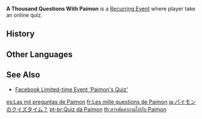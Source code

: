 {{Terminology Infobox
|type  = Recurring Events
}}
'''A Thousand Questions With Paimon''' is a [[Recurring Event]] where player take an online quiz.

==History==
{{Event History Table}}

==Other Languages==
{{Other Languages
|en      = A Thousand Questions With Paimon
|zhs     = 派蒙的十万个为什么？
|zhs_rm  = Pàiméng de Shíwàn Gè Wèishéme?
|zht     = 派蒙的十萬的為什麼？
|zht_rm  = Pàiméng de Shíwàn Gè Wèishéme?
|ja      = パイモンのクイズタイム？
|ja_rm   = Paimon no Kuizu Taimu?
|ko      = 페이몬의 {{tt|질문|質問}} {{tt|폭탄|爆彈}}?
|ko_rm   = Peimon-ui Jilmun Poktan?
|es      = Las mil preguntas de Paimon
|fr      = Les mille questions de Paimon
<!-- |fr_tl   = Paimon's Thousand Questions -->
|ru      = Сто тысяч почему от Паймон
|th      = สารพัดคำถามไปกับ Paimon
|th_rm   = Sanphat Khamtham Pai Kap Paimon
|vi      = Mười vạn câu hỏi vì sao của Paimon
|de      = Paimons tausend Fragen
|id      = Ribuan Teka-Teki Paimon
|pt      = Quiz da Paimon
}}

==See Also==
* [[Facebook Limited-time Event 'Paimon's Quiz']]

[[es:Las mil preguntas de Paimon]]
[[fr:Les mille questions de Paimon]]
[[ja:パイモンのクイズタイム？]]
[[pt-br:Quiz da Paimon]]
[[th:สารพัดคำถามไปกับ Paimon]]
